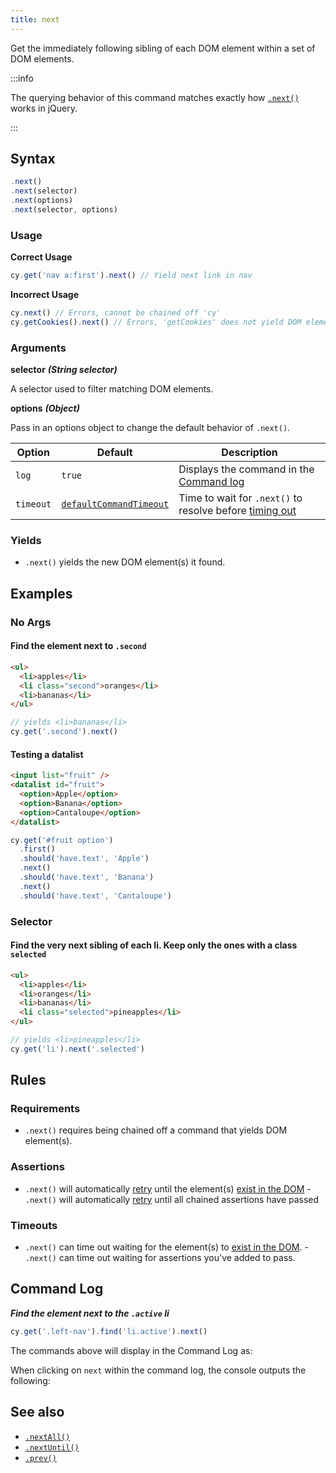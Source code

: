 ```yaml
---
title: next
---
```


Get the immediately following sibling of each DOM element within a set of DOM
elements.

:::info

The querying behavior of this command matches exactly how
[`.next()`](http://api.jquery.com/next) works in jQuery.

:::

## Syntax

```javascript
.next()
.next(selector)
.next(options)
.next(selector, options)
```

### Usage

**<Icon name="check-circle" color="green" /> Correct Usage**

```javascript
cy.get('nav a:first').next() // Yield next link in nav
```

**<Icon name="exclamation-triangle" color="red" /> Incorrect Usage**

```javascript
cy.next() // Errors, cannot be chained off 'cy'
cy.getCookies().next() // Errors, 'getCookies' does not yield DOM element
```

### Arguments

**<Icon name="angle-right" /> selector** **_(String selector)_**

A selector used to filter matching DOM elements.

**<Icon name="angle-right" /> options** **_(Object)_**

Pass in an options object to change the default behavior of `.next()`.

| Option    | Default                                                              | Description                                                                              |
| --------- | -------------------------------------------------------------------- | ---------------------------------------------------------------------------------------- |
| `log`     | `true`                                                               | Displays the command in the [Command log](/guides/core-concepts/cypress-app#Command-Log) |
| `timeout` | [`defaultCommandTimeout`](/guides/references/configuration#Timeouts) | Time to wait for `.next()` to resolve before [timing out](#Timeouts)                     |

### Yields [<Icon name="question-circle"/>](/guides/core-concepts/introduction-to-cypress#Subject-Management)

- `.next()` yields the new DOM element(s) it found.

## Examples

### No Args

#### Find the element next to `.second`

```html
<ul>
  <li>apples</li>
  <li class="second">oranges</li>
  <li>bananas</li>
</ul>
```

```javascript
// yields <li>bananas</li>
cy.get('.second').next()
```

#### Testing a datalist

```html
<input list="fruit" />
<datalist id="fruit">
  <option>Apple</option>
  <option>Banana</option>
  <option>Cantaloupe</option>
</datalist>
```

```javascript
cy.get('#fruit option')
  .first()
  .should('have.text', 'Apple')
  .next()
  .should('have.text', 'Banana')
  .next()
  .should('have.text', 'Cantaloupe')
```

### Selector

#### Find the very next sibling of each li. Keep only the ones with a class `selected`

```html
<ul>
  <li>apples</li>
  <li>oranges</li>
  <li>bananas</li>
  <li class="selected">pineapples</li>
</ul>
```

```javascript
// yields <li>pineapples</li>
cy.get('li').next('.selected')
```

## Rules

### Requirements [<Icon name="question-circle"/>](/guides/core-concepts/introduction-to-cypress#Chains-of-Commands)

- `.next()` requires being chained off a command that yields DOM element(s).

### Assertions [<Icon name="question-circle"/>](/guides/core-concepts/introduction-to-cypress#Assertions)

- `.next()` will automatically [retry](/guides/core-concepts/retry-ability)
  until the element(s)
  [exist in the DOM](/guides/core-concepts/introduction-to-cypress#Default-Assertions) -
  `.next()` will automatically [retry](/guides/core-concepts/retry-ability)
  until all chained assertions have passed

### Timeouts [<Icon name="question-circle"/>](/guides/core-concepts/introduction-to-cypress#Timeouts)

- `.next()` can time out waiting for the element(s) to
  [exist in the DOM](/guides/core-concepts/introduction-to-cypress#Default-Assertions). -
  `.next()` can time out waiting for assertions you've added to pass.

## Command Log

**_Find the element next to the `.active` li_**

```javascript
cy.get('.left-nav').find('li.active').next()
```

The commands above will display in the Command Log as:

<DocsImage
  src="/img/api/next/find-next-element-when-testing-dom.png"
  alt="Command Log next"
/>

When clicking on `next` within the command log, the console outputs the
following:

<DocsImage
  src="/img/api/next/elements-next-command-applied-to.png"
  alt="Console Log next"
/>

## See also

- [`.nextAll()`](/api/commands/nextall)
- [`.nextUntil()`](/api/commands/nextuntil)
- [`.prev()`](/api/commands/prev)
